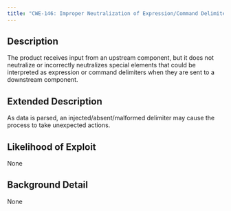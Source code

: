 ```yaml
---
title: "CWE-146: Improper Neutralization of Expression/Command Delimiters"
---
```


## Description
The product receives input from an upstream component, but it does not neutralize or incorrectly neutralizes special elements that could be interpreted as expression or command delimiters when they are sent to a downstream component.

## Extended Description
As data is parsed, an injected/absent/malformed delimiter may cause the process to take unexpected actions.

## Likelihood of Exploit
None

## Background Detail
None
        
